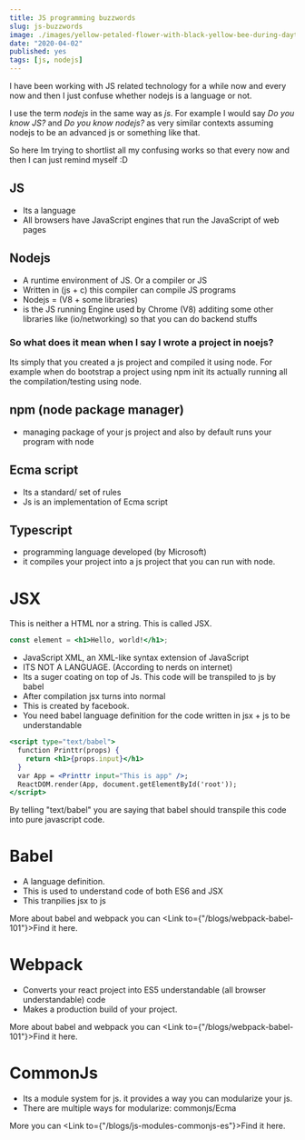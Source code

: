 ```yaml
---
title: JS programming buzzwords
slug: js-buzzwords
image: ./images/yellow-petaled-flower-with-black-yellow-bee-during-daytime-63641.jpg
date: "2020-04-02"
published: yes
tags: [js, nodejs]
---
```



I have been working with JS related technology for a while now and every now and then I just confuse whether nodejs is a language or not.

I use the term _nodejs_ in the same way as _js_. For example I would say
_Do you know JS?_ and _Do you know nodejs?_ as very similar contexts assuming nodejs to be an advanced js or something like that.

So here Im trying to shortlist all my confusing works so that every now and then I can just remind myself :D

## JS

- Its a language
- All browsers have JavaScript engines that run the JavaScript of web pages

## Nodejs

- A runtime environment of JS. Or a compiler or JS
- Written in (js + c) this compiler can compile JS programs
- Nodejs = (V8 + some libraries)
- is the JS running Engine used by Chrome (V8) additing some other libraries like (io/networking) so that you can do backend stuffs

### So what does it mean when I say I wrote a project in noejs?

Its simply that you created a js project and compiled it using node. For example when do bootstrap a project using npm init its actually running all the compilation/testing using node.

## npm (node package manager)

- managing package of your js project and also by default runs your program with node

## Ecma script

- Its a standard/ set of rules
- Js is an implementation of Ecma script

## Typescript

- programming language developed (by Microsoft)
- it compiles your project into a js project that you can run with node.

# JSX

This is neither a HTML nor a string. This is called JSX.

<CodeDivWrapper>

<Highlight>

```jsx
const element = <h1>Hello, world!</h1>;
```

</Highlight>

</CodeDivWrapper>

- JavaScript XML, an XML-like syntax extension of JavaScript
- ITS NOT A LANGUAGE. (According to nerds on internet)
- Its a suger coating on top of Js. This code will be transpiled to js by babel
- After compilation jsx turns into normal
- This is created by facebook.
- You need babel language definition for the code written in jsx + js to be understandable

<CodeDivWrapper>

<Highlight>

```jsx
<script type="text/babel">
  function Printtr(props) {
    return <h1>{props.input}</h1>
  }
  var App = <Printtr input="This is app" />;
  ReactDOM.render(App, document.getElementById('root'));
</script>
```

</Highlight>

</CodeDivWrapper>

By telling "text/babel" you are saying that babel should transpile this code into pure javascript code.

# Babel

- A language definition.
- This is used to understand code of both ES6 and JSX
- This tranpilies jsx to js

More about babel and webpack you can <Link to={"/blogs/webpack-babel-101"}>Find it here</Link>.

# Webpack

- Converts your react project into ES5 understandable (all browser understandable) code
- Makes a production build of your project.

More about babel and webpack you can <Link to={"/blogs/webpack-babel-101"}>Find it here</Link>.

# CommonJs

- Its a module system for js. it provides a way you can modularize your js.
- There are multiple ways for modularize: commonjs/Ecma

More you can <Link to={"/blogs/js-modules-commonjs-es"}>Find it here</Link>.
